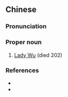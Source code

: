 {{also|吴夫人}}
==Chinese==
{{zh-forms|s=吴夫人|type=12}}

===Pronunciation===
{{zh-pron
|m=Wú Fūrén
|cat=pn
}}

===Proper noun===
{{zh-proper noun}}

# [[w:Lady Wu|Lady Wu]] (died 202)

===References===
* {{pedialite|孫破虜吳夫人|lang=zh}}
* {{pedialite|Lady Wu}}
